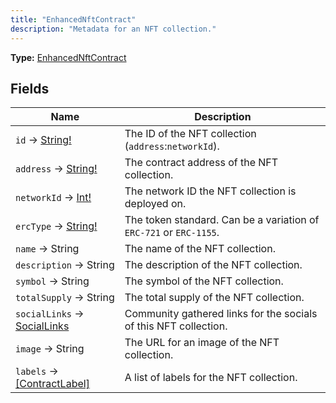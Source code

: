 ```yaml
---
title: "EnhancedNftContract"
description: "Metadata for an NFT collection."
---
```


**Type:** [EnhancedNftContract](/api-reference/types/enhancednftcontract)

## Fields

| Name | Description |
|------|-------------|
| `id` → [String!](/api-reference/types/string) | The ID of the NFT collection (`address`:`networkId`). |
| `address` → [String!](/api-reference/types/string) | The contract address of the NFT collection. |
| `networkId` → [Int!](/api-reference/types/int) | The network ID the NFT collection is deployed on. |
| `ercType` → [String!](/api-reference/types/string) | The token standard. Can be a variation of `ERC-721` or `ERC-1155`. |
| `name` → String | The name of the NFT collection. |
| `description` → String | The description of the NFT collection. |
| `symbol` → String | The symbol of the NFT collection. |
| `totalSupply` → String | The total supply of the NFT collection. |
| `socialLinks` → [SocialLinks](/api-reference/types/sociallinks) | Community gathered links for the socials of this NFT collection. |
| `image` → String | The URL for an image of the NFT collection. |
| `labels` → [[ContractLabel]](/api-reference/types/contractlabel) | A list of labels for the NFT collection. |

